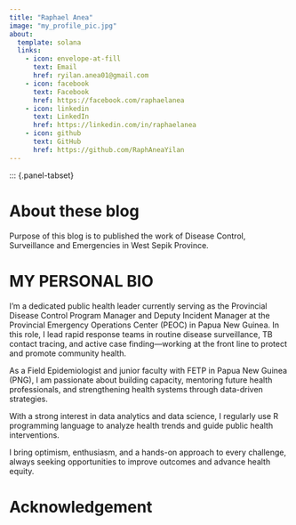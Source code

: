 ```yaml
---
title: "Raphael Anea"
image: "my_profile_pic.jpg"
about:
  template: solana
  links:
    - icon: envelope-at-fill
      text: Email
      href: ryilan.anea01@gmail.com
    - icon: facebook
      text: Facebook
      href: https://facebook.com/raphaelanea
    - icon: linkedin
      text: LinkedIn
      href: https://linkedin.com/in/raphaelanea
    - icon: github
      text: GitHub
      href: https://github.com/RaphAneaYilan
---
```


::: {.panel-tabset}

# About these blog

Purpose of this blog is to published the work of Disease Control, Surveillance and Emergencies in West Sepik Province.

# MY PERSONAL BIO

I’m a dedicated public health leader currently serving as the Provincial Disease Control Program Manager and Deputy Incident Manager at the Provincial Emergency Operations Center (PEOC) in Papua New Guinea. In this role, I lead rapid response teams in routine disease surveillance, TB contact tracing, and active case finding—working at the front line to protect and promote community health.

As a Field Epidemiologist and junior faculty with FETP in Papua New Guinea (PNG), I am passionate about building capacity, mentoring future health professionals, and strengthening health systems through data-driven strategies.

With a strong interest in data analytics and data science, I regularly use R programming language to analyze health trends and guide public health interventions.

I bring optimism, enthusiasm, and a hands-on approach to every challenge, always seeking opportunities to improve outcomes and advance health equity.

# Acknowledgement

